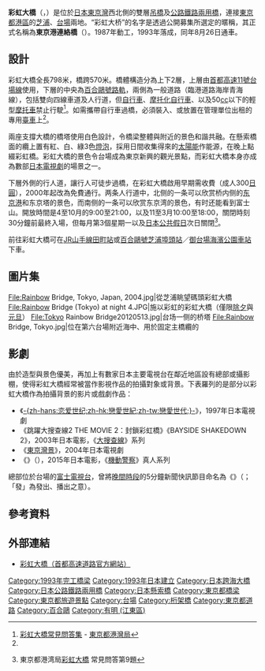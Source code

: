 {{noteTA
|G1=JP Show
|G2=Unit
}}
{{Otheruses|subject=[[日本|日本]][[東京|東京]]的彩虹大橋|other=其他取名為「彩虹橋」的事物|彩虹橋}}
{{Infobox bridge
|bridge_name = 彩虹大橋
|image = レインボーブリッジ.JPG
|image_size = 250px
|alt = 彩虹大橋夜景
|caption = 彩虹大橋夜景（2013年10月24日攝）
|official_name = 東京港聯絡橋
|Also_known_as = 
|carries = 汽车、鐵路（[[百合鷗號|百合鷗號]]）、行人 
|crosses = [[東京灣|東京灣]]（[[東京港|東京港]]第一航路）
|locale = {{JPN}}[[東京都|東京都]]（[[港區_(東京都)|港區]][[海岸_(東京都港區)|海岸]]三丁目至港區[[台場_(東京都港區)|台場]]一丁目、[[江東区|江東区]][[有明_(東京都)|有明]]二丁目之间）
|maint = 
|id =
|design = 
|mainspan = 570 m 
|length = 798 m
|width = 49 m 
|height = 126 m（桥塔）<br>52 m（路面） 
|clearance = 
|below = 
|aadtraffic =
|open = 1993年（[[平成|平成]]5年）8月26日
|toll = 
|coordinates = {{coord|35|38|11|N|139|45|49|E|region:JP-13_type:landmark_source:dewiki|display=title;inline}}
}}

'''彩虹大橋'''（{{lang-ja|レインボーブリッジ}}，{{lang|en|''Rainbow Bridge''}}）是位於[[日本|日本]][[東京灣|東京灣]]西北側的雙層[[吊橋|吊橋]]及[[公路鐵路兩用橋|公路鐵路兩用橋]]，連接[[東京都|東京都]][[港區_(東京都)|港區]]的[[芝浦|芝浦]]、[[台場|台場]]兩地。“彩虹大桥”的名字是透過公開募集所選定的暱稱，其正式名稱為'''東京港連絡橋'''（{{lang-ja|東京港連絡橋}}）。1987年動工，1993年落成，同年8月26日通車。

==設計==
彩虹大橋全長798米，橋跨570米。橋體構造分為上下2層，上層由[[首都高速11號台場線|首都高速11號台場線]]使用，下層的中央為[[東京臨海新交通臨海線|百合鷗號]][[路軌|路軌]]，兩側為一般道路（臨港道路海岸青海線），包括雙向四線車道及人行道，但[[自行車|自行車]]、[[摩托化自行車|摩托化自行車]]、以及50[[立方釐米|cc]]以下的輕型[[摩托車|摩托車]]禁止行駛<ref name="RB-Q&A-Kouwan">[http://www.kouwan.metro.tokyo.jp/jigyo/faq/rinkou/rainbowbridge/ 彩虹大橋常見問答集] {{Wayback|url=http://www.kouwan.metro.tokyo.jp/jigyo/faq/rinkou/rainbowbridge/ |date=20190124133604 }} - [[東京都港灣局|東京都港灣局]]{{ja}}</ref>。如需攜帶自行車過橋，必須裝入{{link-ja|攜車袋|輪行袋}}、或放置在管理單位出租的專用[[臺車|臺車]]上<ref name="RB-Q&A-Kouwan" />。

兩座支撐大橋的橋塔使用白色設計，令橋梁整體與附近的景色和諧共融。在懸索橋面的纜上置有紅、白、綠3色[[燈泡|燈泡]]，採用日間收集得來的[[太陽能|太陽能]]作能源，在晚上點綴彩虹橋。彩虹大橋的景色令台場成為東京新興的觀光景點，而彩虹大橋本身亦成為數部[[日本電視劇|日本電視劇]]的場景之一。

下層外側的行人道，讓行人可徒步過橋，在彩虹大橋啟用早期需收費（成人300[[日圓|日圓]]），2000年起改為免費通行。两条人行道中，北侧的一条可以欣赏桥内侧的[[東京港|东京港]]和东京塔的景色，而南侧的一条可以欣赏东京湾的景色，有时还能看到富士山。開放時間是4至10月的9:00至21:00，以及11至3月10:00至18:00，關閉時刻30分鐘前最終入場，但每月第3個星期一以及[[日本公共假日|日本公共假日]]次日關閉<ref>{{ja icon}}東京都港湾局[http://www.kouwan.metro.tokyo.jp/jigyo/faq/rinkou/rainbowbridge/ 彩虹大橋] {{Wayback|url=http://www.kouwan.metro.tokyo.jp/jigyo/faq/rinkou/rainbowbridge/ |date=20190124133604 }}常見問答第9題</ref>。

前往彩虹大橋可在[[JR|JR]][[山手線|山手線]][[田町站|田町站]]或[[東京臨海新交通臨海線|百合鷗號]][[芝浦埠頭站|芝浦埠頭站]]／[[御台場海濱公園車站|御台場海濱公園車站]]下車。

== 圖片集 ==
<gallery>
File:Rainbow Bridge, Tokyo, Japan, 2004.jpg|從芝浦眺望碼頭彩虹大橋
File:Rainbow Bridge (Tokyo) at night 4.JPG|施以彩虹{{link-ja|景觀照明|イルミネーション}}的彩虹大橋（僅限[[除夕|除夕]]與[[元旦|元旦]]）
File:Tokyo Rainbow Bridge20120513.jpg|台场一侧的桥塔
File:Rainbow Bridge, Tokyo.jpg|位在第六台場附近海中、用於固定主橋纜的{{link-ja|錨座|アンカーブロック|-{zh-tw:錨座;zh-cn:锚块;}-}}
</gallery>

== 影劇 ==
由於造型與景色優美，再加上有數家日本主要電視台在鄰近地區設有總部或攝影棚，使得彩虹大橋經常被當作影視作品的拍攝對象或背景。下表羅列的是部分以彩虹大橋作為拍攝背景的影片或戲劇作品：
*《[[戀愛世紀|-{zh-hans:恋爱世纪;zh-hk:戀愛世紀;zh-tw:戀愛世代;}-]]》，1997年日本電視劇
*《跳躍大搜查線2 THE MOVIE 2：封鎖彩虹橋》《BAYSIDE SHAKEDOWN 2》，2003年日本電影，《[[大搜查線|大搜查線]]》系列
*《[[東京灣景|東京灣景]]》，2004年日本電視劇
*《{{tsl|ja|THE NEXT GENERATION -パトレイバー-|次世代機動警察|次世代機動警察－首都決戰}}》（{{lang|ja|THE NEXT GENERATION パトレイバー 首都決戦}}），2015年日本電影，《[[機動警察|機動警察]]》真人系列

總部位於台場的[[富士電視台|富士電視台]]，曾將[[晚間時段|晚間時段]]的5分鐘新聞快訊節目命名為《{{link-ja|FNN彩虹發|FNNレインボー発}}》（{{lang|ja|FNNレインボー発}}；「發」為發出、播出之意）。

==參考資料==
{{reflist}}

== 外部連結 ==
{{Commonscat|Rainbow Bridge, Tokyo|彩虹大橋}}
*[http://www.shutoko.jp/fun/lightup/rainbowbridge/ 彩虹大橋（首都高速道路官方網站）] {{Wayback|url=http://www.shutoko.jp/fun/lightup/rainbowbridge/ |date=20161108092110 }}{{ja}}

{{東京臨海副都心景點}}

{{Portal bar|日本|城市軌道交通|日本鐵路|東京|鐵路|公路}}
{{DEFAULTSORT:Rainbow Bridge}}
[[Category:1993年完工橋梁|Category:1993年完工橋梁]]
[[Category:1993年日本建立|Category:1993年日本建立]]
[[Category:日本跨海大橋|Category:日本跨海大橋]]
[[Category:日本公路鐵路兩用橋|Category:日本公路鐵路兩用橋]]
[[Category:日本懸索橋|Category:日本懸索橋]]
[[Category:東京都橋梁|Category:東京都橋梁]]
[[Category:東京都旅遊景點|Category:東京都旅遊景點]]
[[Category:台場|Category:台場]]
[[Category:桁架橋|Category:桁架橋]]
[[Category:東京都道路|Category:東京都道路]]
[[Category:百合鷗|Category:百合鷗]]
[[Category:有明_(江東區)|Category:有明 (江東區)]]